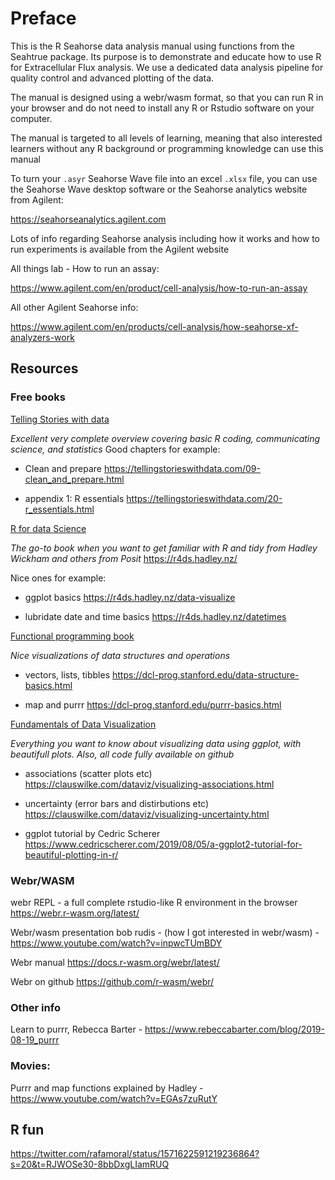# Preface {.unnumbered}

This is the R Seahorse data analysis manual using functions from the Seahtrue package.
Its purpose is to demonstrate and educate how to use R for Extracellular Flux analysis.
We use a dedicated data analysis pipeline for quality control and advanced plotting of the data.

The manual is designed using a webr/wasm format, so that you can run R in your browser and do not need to install any R or Rstudio software on your computer.

::: callout-note
The manual is targeted to all levels of learning, meaning that also interested learners without any R background or programming knowledge can use this manual
:::

::: callout-tip
To turn your `.asyr` Seahorse Wave file into an excel `.xlsx` file, you can use the Seahorse Wave desktop software or the Seahorse analytics website from Agilent:

<https://seahorseanalytics.agilent.com>

Lots of info regarding Seahorse analysis including how it works and how to run experiments is available from the Agilent website

All things lab - How to run an assay:

<https://www.agilent.com/en/product/cell-analysis/how-to-run-an-assay>

All other Agilent Seahorse info:

<https://www.agilent.com/en/products/cell-analysis/how-seahorse-xf-analyzers-work>
:::

## Resources

### Free books

[Telling Stories with data]{.underline}

*Excellent very complete overview covering basic R coding, communicating science, and statistics* Good chapters for example:

-   Clean and prepare <https://tellingstorieswithdata.com/09-clean_and_prepare.html>

-   appendix 1: R essentials <https://tellingstorieswithdata.com/20-r_essentials.html>

[R for data Science]{.underline}

*The go-to book when you want to get familiar with R and tidy from Hadley Wickham and others from Posit* <https://r4ds.hadley.nz/>

Nice ones for example:

-   ggplot basics <https://r4ds.hadley.nz/data-visualize>

-   lubridate date and time basics <https://r4ds.hadley.nz/datetimes>

[Functional programming book]{.underline}

*Nice visualizations of data structures and operations*

-   vectors, lists, tibbles <https://dcl-prog.stanford.edu/data-structure-basics.html>

-   map and purrr <https://dcl-prog.stanford.edu/purrr-basics.html>

[Fundamentals of Data Visualization](https://clauswilke.com/dataviz/)

*Everything you want to know about visualizing data using ggplot, with beautifull plots. Also, all code fully available on github*

-   associations (scatter plots etc) <https://clauswilke.com/dataviz/visualizing-associations.html>

-   uncertainty (error bars and distirbutions etc) <https://clauswilke.com/dataviz/visualizing-uncertainty.html>

-   ggplot tutorial by Cedric Scherer
<https://www.cedricscherer.com/2019/08/05/a-ggplot2-tutorial-for-beautiful-plotting-in-r/>

### Webr/WASM

webr REPL - a full complete rstudio-like R environment in the browser <https://webr.r-wasm.org/latest/>

Webr/wasm presentation bob rudis - (how I got interested in webr/wasm) - <https://www.youtube.com/watch?v=inpwcTUmBDY>

Webr manual <https://docs.r-wasm.org/webr/latest/>

Webr on github <https://github.com/r-wasm/webr/>

### Other info

Learn to purrr, Rebecca Barter - <https://www.rebeccabarter.com/blog/2019-08-19_purrr>

### Movies:

Purrr and map functions explained by Hadley - <https://www.youtube.com/watch?v=EGAs7zuRutY>


## R fun

<https://twitter.com/rafamoral/status/1571622591219236864?s=20&t=RJWOSe30-8bbDxgLIamRUQ>
